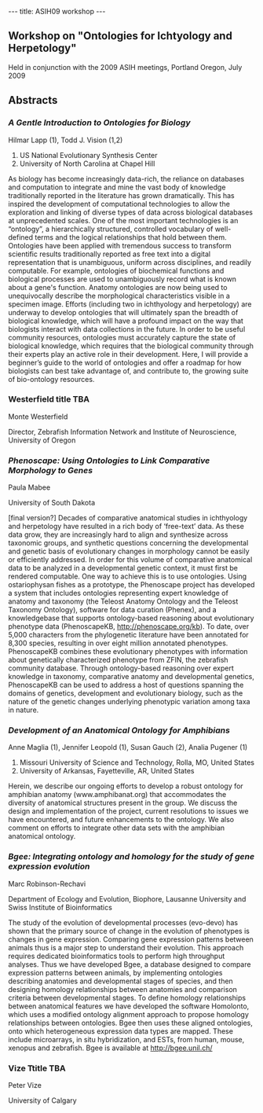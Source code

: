 ---
title: ASIH09 workshop
---

==Workshop on "Ontologies for Ichtyology and Herpetology"==

Held in conjunction with the 2009 ASIH meetings, Portland Oregon, July 2009

==Abstracts==

===''A Gentle Introduction to Ontologies for Biology''===

Hilmar Lapp (1), Todd J. Vision (1,2)

# US National Evolutionary Synthesis Center
# University of North Carolina at Chapel Hill

As biology has become increasingly data-rich, the reliance on databases and
computation to integrate and mine the vast body of knowledge traditionally
reported in the literature has grown dramatically. This has inspired the
development of computational technologies to allow the exploration and
linking of diverse types of data across biological databases at
unprecedented scales. One of the most important technologies is an
“ontology”, a hierarchically structured, controlled vocabulary of
well-defined terms and the logical relationships that hold between them.
Ontologies have been applied with tremendous success to transform scientific
results traditionally reported as free text into a digital representation
that is unambiguous, uniform across disciplines, and readily computable. For
example, ontologies of biochemical functions and biological processes are
used to unambiguously record what is known about a gene's function. Anatomy
ontologies are now being used to unequivocally describe the morphological
characteristics visible in a specimen image. Efforts (including two in
ichthyology and herpetology) are underway to develop ontologies that will
ultimately span the breadth of biological knowledge, which will have a
profound impact on the way that biologists interact with data collections in
the future. In order to be useful community resources, ontologies must
accurately capture the state of biological knowledge, which requires that
the biological community through their experts play an active role in their
development.  Here, I will provide a beginner’s guide to the world of
ontologies and offer a roadmap for how biologists can best take advantage
of, and contribute to, the growing suite of bio-ontology resources.

=== Westerfield title TBA ===

Monte Westerfield

Director, Zebrafish Information Network and Institute of Neuroscience, University of Oregon


===''Phenoscape: Using Ontologies to Link Comparative Morphology to Genes''===

Paula Mabee

University of South Dakota

[final version?] Decades of comparative anatomical studies in ichthyology and
herpetology have resulted in a rich body of ‘free-text’ data.  As these data
grow, they are increasingly hard to align and synthesize across taxonomic
groups, and synthetic questions concerning the developmental and genetic
basis of evolutionary changes in morphology cannot be easily or efficiently
addressed.  In order for this volume of comparative anatomical data to be
analyzed in a developmental genetic context, it must first be rendered
computable.  One way to achieve this is to use ontologies. Using
ostariophysan fishes as a prototype, the Phenoscape project has developed a
system that includes ontologies representing expert knowledge of anatomy and
taxonomy (the Teleost Anatomy Ontology and the Teleost Taxonomy Ontology),
software for data curation (Phenex), and a knowledgebase that supports
ontology-based reasoning about evolutionary phenotype data (PhenoscapeKB,
http://phenoscape.org/kb).  To date, over 5,000 characters from the
phylogenetic literature have been annotated for 8,300 species, resulting in
over eight million annotated phenotypes.  PhenoscapeKB combines these
evolutionary phenotypes with information about genetically characterized
phenotype from ZFIN, the zebrafish community database. Through
ontology-based reasoning over expert knowledge in taxonomy, comparative
anatomy and developmental genetics, PhenoscapeKB can be used to address a
host of questions spanning the domains of genetics, development and
evolutionary biology, such as the nature of the genetic changes underlying
phenotypic variation among taxa in nature.

===''Development of an Anatomical Ontology for Amphibians''===

Anne Maglia (1), Jennifer Leopold (1), Susan Gauch (2), Analia Pugener (1)

#  Missouri University of Science and Technology, Rolla, MO, United States
#  University of Arkansas, Fayetteville, AR, United States

Herein, we describe our ongoing efforts to develop a robust ontology for
amphibian anatomy (www.amphibanat.org) that accommodates the diversity of
anatomical structures present in the group. We discuss the design and
implementation of the project, current resolutions to issues we have
encountered, and future enhancements to the ontology. We also comment on
efforts to integrate other data sets with the amphibian anatomical ontology.

===''Bgee: Integrating ontology and homology for the study of gene expression evolution''===

Marc Robinson-Rechavi

Department of Ecology and Evolution, Biophore, Lausanne University and Swiss Institute of Bioinformatics

The study of the evolution of developmental processes (evo-devo) has
shown that the primary source of change in the evolution of
phenotypes is changes in gene expression. Comparing gene expression
patterns between animals thus is a major step to understand their
evolution. This approach requires dedicated bioinformatics tools to
perform high throughput analyses. Thus we have developed Bgee, a
database designed to compare expression patterns between animals, by
implementing ontologies describing anatomies and developmental stages
of species, and then designing homology relationships between
anatomies and comparison criteria between developmental stages. To
define homology relationships between anatomical features we have
developed the software Homolonto, which uses a modified ontology
alignment approach to propose homology relationships between
ontologies. Bgee then uses these aligned ontologies, onto which
heterogeneous expression data types are mapped. These include
microarrays, in situ hybridization, and ESTs, from human, mouse,
xenopus and zebrafish. Bgee is available at http://bgee.unil.ch/

===Vize Ttitle TBA===

Peter Vize

University of Calgary
